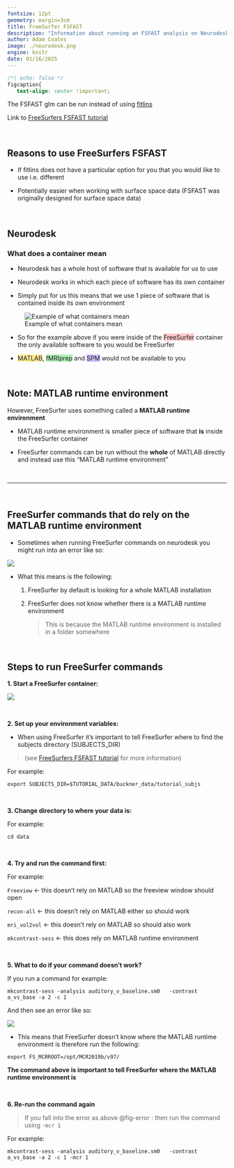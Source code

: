 ```yaml
---
fontsize: 12pt
geometry: margin=3cm
title: FreeSurfer FSFAST 
description: "Information about running an FSFAST analysis on Neurodesk"
author: Adam Coates
image: ./neurodesk.png
engine: knitr
date: 01/16/2025
---
```


```css
/*| echo: false */
figcaption{
   text-align: center !important;
```

::: {.callout-note}

The FSFAST glm can be run instead of using [fitlins](link to fitlins)


Link to [FreeSurfers FSFAST tutorial](https://surfer.nmr.mgh.harvard.edu/fswiki/FsFastTutorialV5.1/FsFastFirstLevel)
:::

&nbsp;


## Reasons to use FreeSurfers FSFAST

- If fitlins does not have a particular option for you that you would like to use i.e. different 

- Potentially easier when working with surface space data (FSFAST was originally designed for surface space data)


&nbsp;

## Neurodesk

### What does a container mean

- Neurodesk has a whole host of software that is available for us to use

- Neurodesk works in which each piece of software has its own container 

- Simply put for us this means that we use 1 piece of software that is contained inside its own environment


![Example of what containers mean](./neurodesk_eg.png){fig-align="center"}


- So for the example above if you were inside of the [FreeSurfer]{style="background-color: #ffc9c9;"} container the only available software to you would be FreeSurfer 

- [MATLAB]{style="background-color: #ffec99;"}, [fMRIprep]{style="background-color: #b2f2bb;"} and  [SPM]{style="background-color: #d0bfff;"} would not be available to you

&nbsp;


::: {.callout-note}
## Note: MATLAB runtime environment

However, FreeSurfer uses something called a **MATLAB runtime environment** 

- MATLAB runtime environment is smaller piece of software that **is** inside the FreeSurfer container

- FreeSurfer commands can be run without the **whole** of MATLAB directly and instead use this "MATLAB runtime environment"


:::


&nbsp;

---

&nbsp;


## FreeSurfer commands that do rely on the MATLAB runtime environment 


- Sometimes when running FreeSurfer commands on neurodesk you might run into an error like so: 

![](./freesurfer_matlab_error.PNG){fig-align="center"}


- What this means is the following: 

    1. FreeSurfer by default is looking for a whole MATLAB installation 

    2. FreeSurfer does not know whether there is a MATLAB runtime environment

        > This is because the MATLAB runtime environment is installed in a folder somewhere
   


&nbsp;

## Steps to run FreeSurfer commands

**1. Start a FreeSurfer container:**


![](./start_freesurfer.PNG){fig-align="center"}


&nbsp; 


**2. Set up your environment variables:**

- When using FreeSurfer it's important to tell FreeSurfer where to find the subjects directory (SUBJECTS_DIR) 

> (see [FreeSurfers FSFAST tutorial](https://surfer.nmr.mgh.harvard.edu/fswiki/FsFastTutorialV5.1/FsFastFirstLevel) for more information)


For example: 

`export SUBJECTS_DIR=$TUTORIAL_DATA/buckner_data/tutorial_subjs`


&nbsp;

**3. Change directory to where your data is:**

For example: 

`cd data`


&nbsp;

**4. Try and run the command first:**

For example:

`Freeview` ← this doesn't rely on MATLAB so the freeview window should open


`recon-all` ← this doesn't rely on MATLAB either so should work


`mri_vol2vol` ← this doesn't rely on MATLAB so should also work



`mkcontrast-sess` ← this does rely on MATLAB runtime environment


&nbsp;

**5. What to do if your command doesn't work?**


If you run a command for example:

`mkcontrast-sess -analysis auditory_v_baseline.sm0   -contrast a_vs_base -a 2 -c 1`

And then see an error like so:

![](./freesurfer_matlab_error.PNG){#fig-error}


- This means that FreeSurfer doesn't know where the MATLAB runtime environment is therefore run the following: 


`export FS_MCRROOT=/opt/MCR2019b/v97/`


**The command above is important to tell FreeSurfer where the MATLAB runtime environment is**

&nbsp;

**6. Re-run the command again**


> If you fall into the error as above @fig-error : then run the command using `-mcr 1`

For example: 

`mkcontrast-sess -analysis auditory_v_baseline.sm0   -contrast a_vs_base -a 2 -c 1 -mcr 1`


